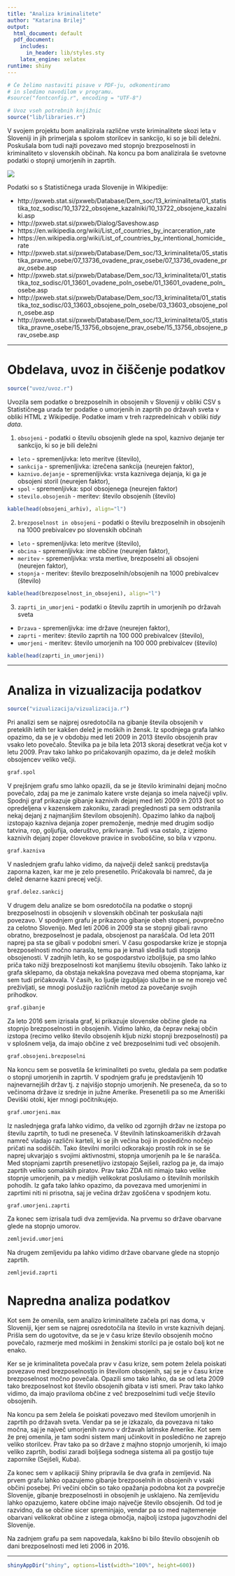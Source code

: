 ```yaml
---
title: "Analiza kriminalitete"
author: "Katarina Brilej"
output:
  html_document: default
  pdf_document:
    includes:
      in_header: lib/styles.sty
    latex_engine: xelatex
runtime: shiny
---
```


```r
# Če želimo nastaviti pisave v PDF-ju, odkomentiramo
# in sledimo navodilom v programu.
#source("fontconfig.r", encoding = "UTF-8")

# Uvoz vseh potrebnih knjižnic
source("lib/libraries.r")
```


V svojem projektu bom analizirala različne vrste kriminalitete skozi leta v Sloveniji in jih primerjala s spolom storilcev in sankcijo, ki so je bili deležni. 
Poskušala bom tudi najti povezavo med stopnjo brezposelnosti in kriminaliteto v slovenskih občinah. Na koncu pa bom analizirala še svetovne podatki o stopnji 
umorjenih in zaprtih. 


![](https://www.lexisnexis.com/legalnewsroom/cfs-file.ashx/__key/telligent-evolution-components-attachments/13-52-00-00-00-00-01-88/Prison-Guard-and-Inmate-Cartoon.jpg)



Podatki so s Statističnega urada Slovenije in Wikipedije:

* http://pxweb.stat.si/pxweb/Database/Dem_soc/13_kriminaliteta/01_statistika_toz_sodisc/10_13722_obsojene_kazalniki/10_13722_obsojene_kazalniki.asp
* http://pxweb.stat.si/pxweb/Dialog/Saveshow.asp
* https://en.wikipedia.org/wiki/List_of_countries_by_incarceration_rate
* https://en.wikipedia.org/wiki/List_of_countries_by_intentional_homicide_rate
* http://pxweb.stat.si/pxweb/Database/Dem_soc/13_kriminaliteta/05_statistika_pravne_osebe/07_13736_ovadene_prav_osebe/07_13736_ovadene_prav_osebe.asp
* http://pxweb.stat.si/pxweb/Database/Dem_soc/13_kriminaliteta/01_statistika_toz_sodisc/01_13601_ovadene_poln_osebe/01_13601_ovadene_poln_osebe.asp
* http://pxweb.stat.si/pxweb/Database/Dem_soc/13_kriminaliteta/01_statistika_toz_sodisc/03_13603_obsojene_poln_osebe/03_13603_obsojene_poln_osebe.asp
* http://pxweb.stat.si/pxweb/Database/Dem_soc/13_kriminaliteta/05_statistika_pravne_osebe/15_13756_obsojene_prav_osebe/15_13756_obsojene_prav_osebe.asp



***

# Obdelava, uvoz in čiščenje podatkov

```r
source("uvoz/uvoz.r")
```

Uvozila sem podatke o brezposelnih in obsojenih v Sloveniji v obliki CSV s Statističnega urada ter podatke o umorjenih in zaprtih 
po državah sveta v obliki HTML z Wikipedije. Podatke imam v treh razpredelnicah v obliki *tidy data*.

1. `obsojeni` - podatki o številu obsojenih glede na spol, kaznivo dejanje ter sankcijo, ki so je bili deležni
  - `leto` - spremenljivka: leto meritve (število),
  - `sankcija` - spremenljivka: izrečena sankcija (neurejen faktor),
  - `kaznivo.dejanje` - spremenljivka: vrsta kaznivega dejanja, ki ga je obsojeni storil (neurejen faktor),
  - `spol` - spremenljivka: spol obsojenega (neurejen faktor)
  - `stevilo.obsojenih` - meritev: število obsojenih (število)
  
```r
kable(head(obsojeni_arhiv), align="l")
```
  
2. `brezposelnost in obsojeni` - podatki o številu brezposelnih in obsojenih na 1000 prebivalcev po slovenskih občinah
  - `leto` - spremenljivka: leto meritve (število),
  - `obcina` - spremenljivka: ime občine (neurejen faktor),
  - `meritev` - spremenljivka: vrsta mertive, brezposelni ali obsojeni (neurejen faktor),
  - `stopnja` - meritev: število brezposelnih/obsojenih na 1000 prebivalcev (število)
  
```r
kable(head(brezposelnost_in_obsojeni), align="l")
```

3. `zaprti_in_umorjeni` - podatki o številu zaprtih in umorjenih po državah sveta
  - `Drzava` - spremenljivka: ime države (neurejen faktor),
  - `zaprti` - meritev: število zaprtih na 100 000 prebivalcev (število),
  - `umorjeni` - meritev: število umorjenih na 100 000 prebivalcev (število)
  
```r
kable(head(zaprti_in_umorjeni))
```


***

# Analiza in vizualizacija podatkov
```r
source("vizualizacija/vizualizacija.r")
```

Pri analizi sem se najprej osredotočila na gibanje števila obsojenih v preteklih letih ter kakšen delež je moških in žensk. 
Iz spodnjega grafa lahko opazimo, da se je v obdobju med leti 2009 in 2013 število obsojenih prav vsako leto povečalo. Številka
pa je bila leta 2013 skoraj desetkrat večja kot v letu 2009. Prav tako lahko po pričakovanjih opazimo, da je delež moških obsojencev
veliko večji.

```r
graf.spol
```

V prejšnjem grafu smo lahko opazili, da se je število kriminalni dejanj močno povečalo, zdaj pa me je zanimalo katere vrste dejanja
so imela največji vpliv. Spodnji graf prikazuje gibanje kaznivih dejanj med leti 2009 in 2013 (kot so opredeljena v kazenskem zakoniku, 
zaradi preglednosti pa sem odstranila nekaj dejanj z najmanjšim številom obsojenih). Opazimo lahko da najbolj izstopajo kazniva
dejanja zoper premoženje, mednje med drugim sodijo tatvina, rop, goljufija, oderuštvo, prikrivanje. Tudi vsa ostalo, z izjemo kaznivih
dejanj zoper človekove pravice in svoboščine, so bila v vzponu.

```r
graf.kazniva
```

V naslednjem grafu lahko vidimo, da največji delež sankcij predstavlja zaporna kazen, kar me je zelo presenetilo. Pričakovala bi namreč,
da je delež denarne kazni precej večji.

```r
graf.delez.sankcij
```

V drugem delu analize se bom osredotočila na podatke o stopnji brezposelnosti in obsojenih v slovenskih občinah ter poskušala najti
povezavo. V spodnjem grafu je prikazono gibanje obeh stopenj, povprečno za celotno Slovenijo. Med leti 2006 in 2009 sta se stopnji gibali ravno obratno,
brezposelnost je padala, obsojenost pa naraščala. Od leta 2011 naprej pa sta se gibali v podobni smeri. V času gospodarske krize je stopnja brezposelnosti
močno narasla, temu pa je kmali sledila tudi stopnja obsojenosti. V zadnjih letih, ko se gospodarstvo izboljšuje, pa smo lahko priča tako nižji brezposelnosti
kot manjšemu številu obsojenih. Tako lahko iz grafa sklepamo, da obstaja nekakšna povezava med obema stopnjama, kar sem tudi pričakovala. V časih, ko ljudje 
izgubljajo službe in se ne morejo več preživljati, se mnogi poslužijo različnih metod za povečanje svojih prihodkov.

```r
graf.gibanje
```

Za leto 2016 sem izrisala graf, ki prikazuje slovenske občine glede na stopnjo brezposelnosti in obsojenih. Vidimo lahko, da čeprav nekaj občin izstopa (recimo veliko število
obsojenih kljub nizki stopnji brezposelnosti) pa v splošnem velja, da imajo občine z več brezposelnimi tudi več obsojenih. 

```r
graf.obsojeni.brezposelni
```

Na koncu sem se posvetila še kriminaliteti po svetu, gledala pa sem podatke o stopnji umorjenih in zaprtih. V spodnjem grafu je predstavljenih 10 najnevarnejših držav tj. z najvišjo stopnjo umorjenih. Ne preseneča, da so 
to večinoma države iz srednje in južne Amerike. Presenetili pa so me Ameriški Deviški otoki, kjer mnogi počitnikujejo. 

```r
graf.umorjeni.max
```

Iz naslednjega grafa lahko vidimo, da veliko od zgornjih držav ne izstopa po številu zaprtih, to tudi ne preseneča. V številnih latinskoameriških državah namreč vladajo 
različni karteli, ki se jih večina boji in posledično nočejo pričati na sodiščih. Tako številni morilci odkorakajo prostih rok in se še naprej ukvarjajo s svojimi aktivnostmi, stopnja umorjenih pa le še narašča. Med stopnjami zaprtih presenetljivo izstopajo Sejšeli, razlog pa je, da imajo zaprtih veliko somalskih piratov. Prav tako ZDA niti nimajo tako velike stopnje umorjenih, pa v medijih velikokrat poslušamo o številnih morilskih pohodih. Iz gafa tako lahko opazimo, da povezava med umorjenimi in zaprtimi niti ni prisotna, saj je večina
držav zgoščena v spodnjem kotu. 

```r
graf.umorjeni.zaprti
```

Za konec sem izrisala tudi dva zemljevida. Na prvemu so države obarvane glede na stopnjo umorov.

```r
zemljevid.umorjeni
```

Na drugem zemljevidu pa lahko vidimo države obarvane glede na stopnjo zaprtih.

```r
zemljevid.zaprti
```

# Napredna analiza podatkov

Kot sem že omenila, sem analizo kriminalitete začela pri nas doma, v Sloveniji, kjer sem se najprej osredotočila na število in vrste kaznivih dejanj. Prišla sem do ugotovitve, da se je v času krize število obsojenih močno povečalo, razmerje med moškimi in ženskimi storilci pa je ostalo bolj kot ne enako. 

Ker se je kriminaliteta povečala prav v času krize, sem potem želela poiskati povezavo med brezposelnostjo in številom obsojenih, saj se je v času krize brezposelnost močno povečala. Opazili smo tako lahko, da se od leta 2009 tako brezposelnost kot število obsojenih gibata v isti smeri. Prav tako lahko vidimo, da imajo praviloma občine z več brezposelnimi tudi večje
število obsojenih.

Na koncu pa sem želela še poiskati povezavo med številom umorjenih in zaprtih po državah sveta. Vendar pa se je izkazalo, da povezava ni tako močna, saj je največ umorjenih ravno v državah latinske Amerike. Kot sem že prej omenila, je tam sodni sistem
manj učinkovit in posledično ne zaprejo veliko storilcev. Prav tako pa so države z majhno stopnjo umorjenih, ki imajo veliko zaprtih, bodisi zaradi boljšega sodnega sistema ali pa gostijo tuje zapornike (Sejšeli, Kuba).

Za konec sem v aplikaciji Shiny pripravila še dva grafa in zemljevid. 
Na prvem grafu lahko opazujemo gibanje brezposelnih in obsojenih v vsaki občini posebej. Pri večini občin so tako opažanja podobna kot za povprečje Slovenije, gibanje brezposelnosti in obsojenih je usklajeno. 
Na zemljevidu lahko opazujemo, katere občine imajo največje število obsojenih. Od tod je razvidno, da se občine sicer spreminjajo, vendar pa so med najtemeneje obarvani velikokrat občine z istega območja, najbolj izstopa jugovzhodni del Slovenije. 

Na zadnjem grafu pa sem napovedala, kakšno bi bilo število obsojenih ob dani brezposelnosti med leti 2006 in 2016. 

***
```r
shinyAppDir("shiny", options=list(width="100%", height=600))
```
